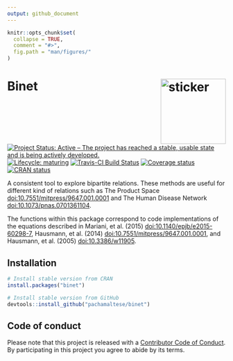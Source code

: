 ```yaml
---
output: github_document
---
```


<!-- README.md is generated from README.Rmd. Please edit that file -->

```r
knitr::opts_chunk$set(
  collapse = TRUE,
  comment = "#>",
  fig.path = "man/figures/"
)
```

# Binet <img src="https://pachamaltese.github.io/binet/hexicon.svg" width=150 align="right" alt="sticker"/>

[![Project Status: Active – The project has reached a stable, usable state and is being actively developed.](https://www.repostatus.org/badges/latest/active.svg)](https://www.repostatus.org/#active)
[![Lifecycle: maturing](https://img.shields.io/badge/lifecycle-maturing-blue.svg)](https://www.tidyverse.org/lifecycle/#maturing)
[![Travis-CI Build Status](https://travis-ci.org/pachamaltese/binet.svg?branch=master)](https://travis-ci.org/pachamaltese/binet)
[![Coverage status](https://codecov.io/gh/pachamaltese/binet/branch/master/graph/badge.svg)](https://codecov.io/github/pachamaltese/binet?branch=master)
[![CRAN status](https://www.r-pkg.org/badges/version/binet)](https://cran.r-project.org/package=binet)

A consistent tool to explore bipartite relations. These methods are useful for different kind of relations such as The Product Space <doi:10.7551/mitpress/9647.001.0001> and The Human Disease Network <doi:10.1073/pnas.0701361104>.

The functions within this package correspond to code implementations of the equations described in Mariani, et al. (2015) <doi:10.1140/epjb/e2015-60298-7>, Hausmann, et al. (2014) <doi:10.7551/mitpress/9647.001.0001>, and Hausmann, et al. (2005) <doi:10.3386/w11905>.

## Installation

```r
# Install stable version from CRAN
install.packages("binet")

# Install stable version from GitHub
devtools::install_github("pachamaltese/binet")
```

## Code of conduct

Please note that this project is released with a [Contributor Code of Conduct](https://pachamaltese.github.io/binet/CODE_OF_CONDUCT.html).
By participating in this project you agree to abide by its terms.
